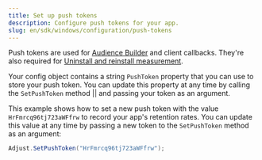 ```yaml
---
title: Set up push tokens
description: Configure push tokens for your app.
slug: en/sdk/windows/configuration/push-tokens
---
```



Push tokens are used for [Audience Builder](https://help.adjust.com/en/article/audience-builder) and client callbacks. They're also required for [Uninstall and reinstall measurement](https://help.adjust.com/en/article/uninstalls-reinstalls).

Your config object contains a string `PushToken` property that you can use to store your push token. You can update this property at any time by calling the <Tooltip>`SetPushToken` method || <SetPushTokenSig /></Tooltip> and passing your token as an argument.

<SetPushToken />

This example shows how to set a new push token with the value `HrFmrcq96tj723aWFfrw` to record your app's retention rates. You can update this value at any time by passing a new token to the `SetPushToken` method as an argument:

```c#
Adjust.SetPushToken("HrFmrcq96tj723aWFfrw");
```
